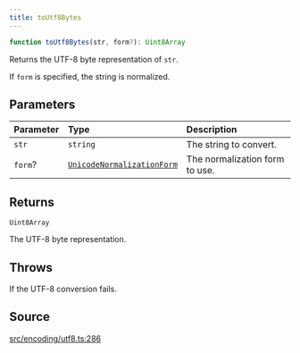 ```yaml
---
title: toUtf8Bytes
---
```


```ts
function toUtf8Bytes(str, form?): Uint8Array
```

Returns the UTF-8 byte representation of `str`.

If `form` is specified, the string is normalized.

## Parameters

| Parameter | Type | Description |
| :------ | :------ | :------ |
| `str` | `string` | The string to convert. |
| `form`? | [`UnicodeNormalizationForm`](/content/type-aliases/UnicodeNormalizationForm) | The normalization form to use. |

## Returns

`Uint8Array`

The UTF-8 byte representation.

## Throws

If the UTF-8 conversion fails.

## Source

[src/encoding/utf8.ts:286](https://github.com/dominant-strategies/quais-6.js/blob/95934f9b18ff90a0666dd9772179b612f2ad5510/src/encoding/utf8.ts#L286)
